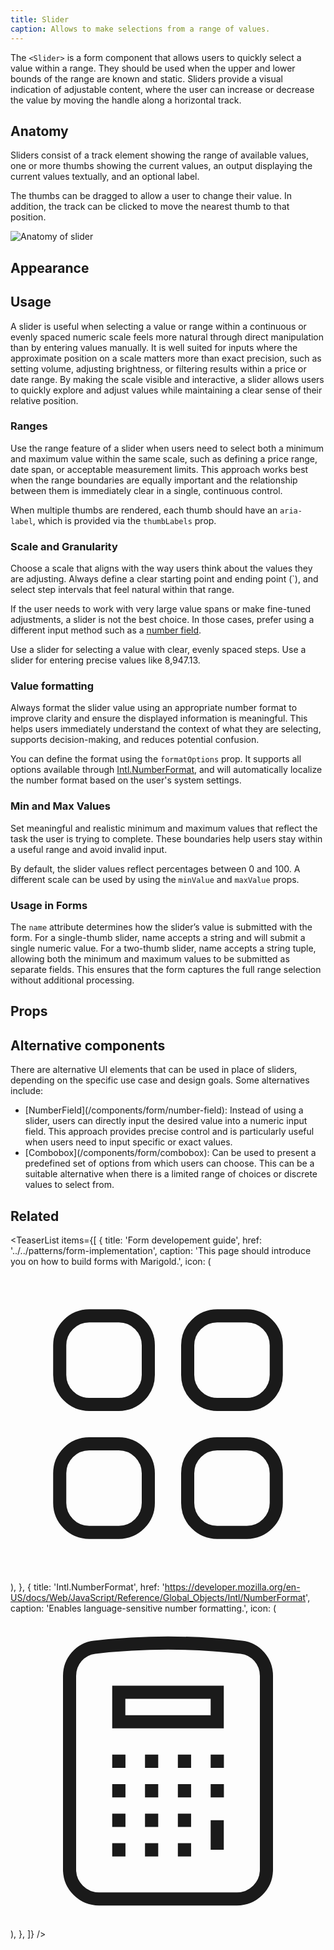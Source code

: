 ```yaml
---
title: Slider
caption: Allows to make selections from a range of values.
---
```


The `<Slider>` is a form component that allows users to quickly select a value within a range. They should be used when the upper and lower bounds of the range are known and static.
Sliders provide a visual indication of adjustable content, where the user can increase or decrease the value by moving the handle along a horizontal track.

## Anatomy

Sliders consist of a track element showing the range of available values, one or more thumbs showing the current values, an output displaying the current values textually, and an optional label.

The thumbs can be dragged to allow a user to change their value. In addition, the track can be clicked to move the nearest thumb to that position.

<Image
  src="/slider/slider-anatomy.jpg"
  alt="Anatomy of slider"
  width={800}
  height={550}
  className="mx-auto block"
/>

## Appearance

<AppearanceDemo component={title} />

<AppearanceTable component={title} />

## Usage

A slider is useful when selecting a value or range within a continuous or evenly spaced numeric scale feels more natural through direct manipulation than by entering values manually. It is well suited for inputs where the approximate position on a scale matters more than exact precision, such as setting volume, adjusting brightness, or filtering results within a price or date range. By making the scale visible and interactive, a slider allows users to quickly explore and adjust values while maintaining a clear sense of their relative position.

### Ranges

Use the range feature of a slider when users need to select both a minimum and maximum value within the same scale, such as defining a price range, date span, or acceptable measurement limits. This approach works best when the range boundaries are equally important and the relationship between them is immediately clear in a single, continuous control.

When multiple thumbs are rendered, each thumb should have an `aria-label`, which is provided via the `thumbLabels` prop.

<ComponentDemo file="./slider-range.demo.tsx" />

### Scale and Granularity

Choose a scale that aligns with the way users think about the values they are adjusting. Always define a clear starting point and ending point (`), and select step intervals that feel natural within that range.

If the user needs to work with very large value spans or make fine-tuned adjustments, a slider is not the best choice. In those cases, prefer using a different input method such as a [number field](/components/form/numberfield).

<ComponentDemo file="./slider-granularity.demo.tsx" />

<GuidelineTiles>
  <Do>
    <Do.Description>
      Use a slider for selecting a value with clear, evenly spaced steps.
    </Do.Description>
  </Do>
  <Dont>
    <Dont.Description>
      Use a slider for entering precise values like 8,947.13.
    </Dont.Description>
  </Dont>
</GuidelineTiles>

### Value formatting

Always format the slider value using an appropriate number format to improve clarity and ensure the displayed information is meaningful. This helps users immediately understand the context of what they are selecting, supports decision-making, and reduces potential confusion.

You can define the format using the `formatOptions` prop. It supports all options available through [Intl.NumberFormat](https://developer.mozilla.org/en-US/docs/Web/JavaScript/Reference/Global_Objects/Intl/NumberFormat), and will automatically localize the number format based on the user's system settings.

<ComponentDemo file="./slider-format.demo.tsx" />

### Min and Max Values

Set meaningful and realistic minimum and maximum values that reflect the task the user is trying to complete. These boundaries help users stay within a useful range and avoid invalid input.

By default, the slider values reflect percentages between 0 and 100. A different scale can be used by using the `minValue` and `maxValue` props.

<ComponentDemo file="./slider-min-max.demo.tsx" />

### Usage in Forms

The `name` attribute determines how the slider’s value is submitted with the form. For a single-thumb slider, name accepts a string and will submit a single numeric value. For a two-thumb slider, name accepts a string tuple, allowing both the minimum and maximum values to be submitted as separate fields. This ensures that the form captures the full range selection without additional processing.

<ComponentDemo file="./slider-form.demo.tsx" />

## Props

<StorybookHintMessage component={title} />

<PropsTable component={title} />

## Alternative components

There are alternative UI elements that can be used in place of sliders, depending on the specific use case and design goals. Some alternatives include:

<ul>
  <li>
    [NumberField](/components/form/number-field): Instead of using a slider,
    users can directly input the desired value into a numeric input field. This
    approach provides precise control and is particularly useful when users need
    to input specific or exact values.
  </li>
  <li>
    [Combobox](/components/form/combobox): Can be used to present a predefined
    set of options from which users can choose. This can be a suitable
    alternative when there is a limited range of choices or discrete values to
    select from.
  </li>
</ul>

## Related

<TeaserList
  items={[
    {
      title: 'Form developement guide',
      href: '../../patterns/form-implementation',
      caption:
        'This page should introduce you on how to build forms with Marigold.',
      icon: (
        <svg
          xmlns="http://www.w3.org/2000/svg"
          fill="none"
          viewBox="0 0 24 24"
          strokeWidth="1.5"
          stroke="currentColor"
          className="size-6"
        >
          <path
            strokeLinecap="round"
            strokeLinejoin="round"
            d="M3.75 6A2.25 2.25 0 0 1 6 3.75h2.25A2.25 2.25 0 0 1 10.5 6v2.25a2.25 2.25 0 0 1-2.25 2.25H6a2.25 2.25 0 0 1-2.25-2.25V6ZM3.75 15.75A2.25 2.25 0 0 1 6 13.5h2.25a2.25 2.25 0 0 1 2.25 2.25V18a2.25 2.25 0 0 1-2.25 2.25H6A2.25 2.25 0 0 1 3.75 18v-2.25ZM13.5 6a2.25 2.25 0 0 1 2.25-2.25H18A2.25 2.25 0 0 1 20.25 6v2.25A2.25 2.25 0 0 1 18 10.5h-2.25a2.25 2.25 0 0 1-2.25-2.25V6ZM13.5 15.75a2.25 2.25 0 0 1 2.25-2.25H18a2.25 2.25 0 0 1 2.25 2.25V18A2.25 2.25 0 0 1 18 20.25h-2.25A2.25 2.25 0 0 1 13.5 18v-2.25Z"
          />
        </svg>
      ),
    },
    {
      title: 'Intl.NumberFormat',
      href: 'https://developer.mozilla.org/en-US/docs/Web/JavaScript/Reference/Global_Objects/Intl/NumberFormat',
      caption: 'Enables language-sensitive number formatting.',
      icon: (
        <svg
          xmlns="http://www.w3.org/2000/svg"
          fill="none"
          viewBox="0 0 24 24"
          strokeWidth="1.5"
          stroke="currentColor"
          className="size-6"
        >
          <path
            strokeLinecap="round"
            strokeLinejoin="round"
            d="M15.75 15.75V18m-7.5-6.75h.008v.008H8.25v-.008Zm0 2.25h.008v.008H8.25V13.5Zm0 2.25h.008v.008H8.25v-.008Zm0 2.25h.008v.008H8.25V18Zm2.498-6.75h.007v.008h-.007v-.008Zm0 2.25h.007v.008h-.007V13.5Zm0 2.25h.007v.008h-.007v-.008Zm0 2.25h.007v.008h-.007V18Zm2.504-6.75h.008v.008h-.008v-.008Zm0 2.25h.008v.008h-.008V13.5Zm0 2.25h.008v.008h-.008v-.008Zm0 2.25h.008v.008h-.008V18Zm2.498-6.75h.008v.008h-.008v-.008Zm0 2.25h.008v.008h-.008V13.5ZM8.25 6h7.5v2.25h-7.5V6ZM12 2.25c-1.892 0-3.758.11-5.593.322C5.307 2.7 4.5 3.65 4.5 4.757V19.5a2.25 2.25 0 0 0 2.25 2.25h10.5a2.25 2.25 0 0 0 2.25-2.25V4.757c0-1.108-.806-2.057-1.907-2.185A48.507 48.507 0 0 0 12 2.25Z"
          />
        </svg>
      ),
    },
  ]}
/>
